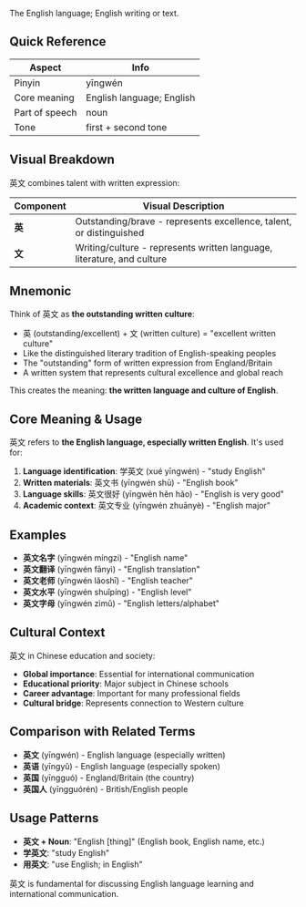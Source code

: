 The English language; English writing or text.

## Quick Reference

| Aspect         | Info                      |
| -------------- | ------------------------- |
| Pinyin         | yīngwén                   |
| Core meaning   | English language; English |
| Part of speech | noun                      |
| Tone           | first + second tone       |

## Visual Breakdown

英文 combines talent with written expression:

| Component | Visual Description                                                     |
| --------- | ---------------------------------------------------------------------- |
| **英**    | Outstanding/brave - represents excellence, talent, or distinguished    |
| **文**    | Writing/culture - represents written language, literature, and culture |

## Mnemonic

Think of 英文 as **the outstanding written culture**:

- 英 (outstanding/excellent) + 文 (written culture) = "excellent written culture"
- Like the distinguished literary tradition of English-speaking peoples
- The "outstanding" form of written expression from England/Britain
- A written system that represents cultural excellence and global reach

This creates the meaning: **the written language and culture of English**.

## Core Meaning & Usage

英文 refers to **the English language, especially written English**. It's used for:

1. **Language identification**: 学英文 (xué yīngwén) - "study English"
2. **Written materials**: 英文书 (yīngwén shū) - "English book"
3. **Language skills**: 英文很好 (yīngwén hěn hǎo) - "English is very good"
4. **Academic context**: 英文专业 (yīngwén zhuānyè) - "English major"

## Examples

- **英文名字** (yīngwén míngzi) - "English name"
- **英文翻译** (yīngwén fānyì) - "English translation"
- **英文老师** (yīngwén lǎoshī) - "English teacher"
- **英文水平** (yīngwén shuǐpíng) - "English level"
- **英文字母** (yīngwén zìmǔ) - "English letters/alphabet"

## Cultural Context

英文 in Chinese education and society:

- **Global importance**: Essential for international communication
- **Educational priority**: Major subject in Chinese schools
- **Career advantage**: Important for many professional fields
- **Cultural bridge**: Represents connection to Western culture

## Comparison with Related Terms

- **英文** (yīngwén) - English language (especially written)
- **英语** (yīngyǔ) - English language (especially spoken)
- **英国** (yīngguó) - England/Britain (the country)
- **英国人** (yīngguórén) - British/English people

## Usage Patterns

- **英文 + Noun**: "English [thing]" (English book, English name, etc.)
- **学英文**: "study English"
- **用英文**: "use English; in English"

英文 is fundamental for discussing English language learning and international communication.
